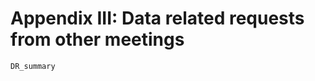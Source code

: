 <!---BLOCK_LANDSCAPE_START--->

# Appendix III: Data related requests from other meetings {#Datarequest}


```r
DR_summary
```
<!---BLOCK_LANDSCAPE_STOP--->